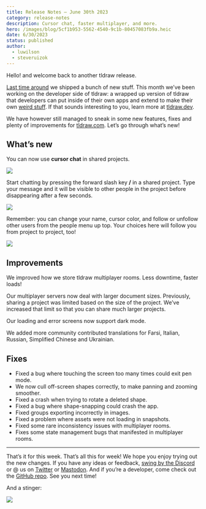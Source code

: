 ```yaml
---
title: Release Notes – June 30th 2023
category: release-notes
description: Cursor chat, faster multiplayer, and more.
hero: /images/blog/5cf1b953-5562-4540-9c1b-80457083fb9a.heic
date: 6/30/2023
status: published
author:
  - luwilson
  - steveruizok
---
```


Hello! and welcome back to another tldraw release.

[Last time around](https://tldraw.dev/blog/release-notes/release-notes-june-9th-2023) we shipped a bunch of new stuff. This month we’ve been working on the developer side of tldraw: a wrapped up version of tldraw that developers can put inside of their own apps and extend to make their own [weird stuff](https://twitter.com/steveruizok/status/1674376276788883456). If that sounds interesting to you, learn more at [tldraw.dev](https://www.tldraw.dev).

We have however still managed to sneak in some new features, fixes and plenty of improvements for [tldraw.com](https://www.tldraw.com). Let’s go through what’s new!

## What’s new

You can now use **cursor chat** in shared projects.

![](/images/blog/7feb9bb9-b771-4ce0-a6ec-726dde1b4305_960x540.gif)

Start chatting by pressing the forward slash key **/** in a shared project. Type your message and it will be visible to other people in the project before disappearing after a few seconds.

![](/images/blog/946479a2-4c86-4fd7-a36e-23adc6e69c2e_720x406.gif)

Remember: you can change your name, cursor color, and follow or unfollow other users from the people menu up top. Your choices here will follow you from project to project, too!

![](/images/blog/54e27896-1f4c-4719-9d0e-4ea1e9991d97_960x540.gif)

## Improvements

We improved how we store tldraw multiplayer rooms. Less downtime, faster loads!

Our multiplayer servers now deal with larger document sizes. Previously, sharing a project was limited based on the size of the project. We’ve increased that limit so that you can share much larger projects.

Our loading and error screens now support dark mode.

We added more community contributed translations for Farsi, Italian, Russian, Simplified Chinese and Ukrainian.

## Fixes

- Fixed a bug where touching the screen too many times could exit pen mode.
- We now cull off-screen shapes correctly, to make panning and zooming smoother.
- Fixed a crash when trying to rotate a deleted shape.
- Fixed a bug where shape-snapping could crash the app.
- Fixed groups exporting incorrectly in images.
- Fixed a problem where assets were not loading in snapshots.
- Fixed some rare inconsistency issues with multiplayer rooms.
- Fixes some state management bugs that manifested in multiplayer rooms.

---

That’s it for this week. That’s all this for week! We hope you enjoy trying out the new changes. If you have any ideas or feedback, [swing by the Discord](https://discord.gg/Up7bFHPstc) or @ us on [Twitter](https://twitter.com/tldraw) or [Mastodon](https://mas.to/@tldraw). And if you’re a developer, come check out the [GitHub repo](https://github.com/tldraw/tldraw). See you next time!

And a stinger:

![](/images/blog/4fd8e559-e03d-4103-b300-29666313ea06_720x406.gif)
